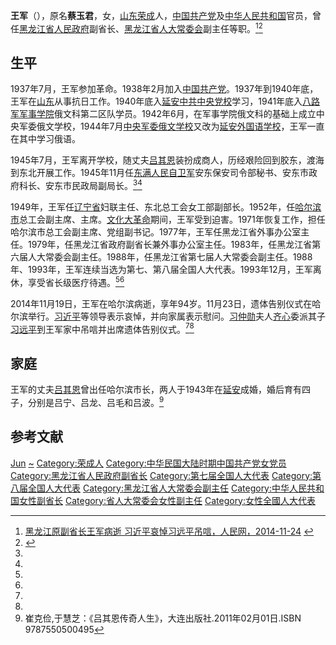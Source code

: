 {{Otheruses|王军}}

'''王军'''（{{bd|1921年|10月26日|2014年|11月19日|catIdx=Wang}}），原名'''蔡玉君'''，女，[[山东省|山东]][[荣成县|荣成]]人，[[中国共产党|中国共产党]]及[[中华人民共和国|中华人民共和国]]官员，曾任[[黑龙江省人民政府|黑龙江省人民政府]]副省长、[[黑龙江省人大常委会|黑龙江省人大常委会]]副主任等职。<ref name=rmw>[http://sd.people.com.cn/n/2014/1124/c356086-22997549.html 黑龙江原副省长王军病逝 习近平哀悼习远平吊唁，人民网，2014-11-24] {{Wayback|url=http://sd.people.com.cn/n/2014/1124/c356086-22997549.html |date=20141129073021 }}</ref><ref name=tjw>{{Cite web |url=http://www.tianjinwe.com/rollnews/201411/t20141125_625128.html |title=黑龙江原副省长王军逝世，天津网，2014-11-25 |accessdate=2014-11-25 |archive-date=2014-11-29 |archive-url=https://web.archive.org/web/20141129071557/http://www.tianjinwe.com/rollnews/201411/t20141125_625128.html |dead-url=no }}</ref>

== 生平 ==
1937年7月，王军参加革命。1938年2月加入[[中国共产党|中国共产党]]。1937年到1940年底，王军在[[山东|山东]]从事抗日工作。1940年底入[[延安|延安]][[中共中央党校|中共中央党校]]学习，1941年底入[[八路军军事学院|八路军军事学院]]俄文科第二区队学员。1942年6月，在军事学院俄文科的基础上成立中央军委俄文学校，1944年7月[[中央军委俄文学校|中央军委俄文学校]]又改为[[延安外国语学校|延安外国语学校]]，王军一直在其中学习俄语。

1945年7月，王军离开学校，随丈夫[[吕其恩|吕其恩]]装扮成商人，历经艰险回到胶东，渡海到东北开展工作。1945年11月任[[东满人民自卫军|东满人民自卫军]]安东保安司令部秘书、安东市政府科长、安东市民政局副局长。<ref name=rmw/><ref name=tjw/>

1949年，王军任[[辽宁省|辽宁省]]妇联主任、东北总工会女工部副部长。1952年，任[[哈尔滨市|哈尔滨市]]总工会副主席、主席。[[文化大革命|文化大革命]]期间，王军受到迫害。1971年恢复工作，担任哈尔滨市总工会副主席、党组副书记。1977年，王军任黑龙江省外事办公室主任。1979年，任黑龙江省政府副省长兼外事办公室主任。1983年，任黑龙江省第六届人大常委会副主任。1988年，任黑龙江省第七届人大常委会副主任。1988年、1993年，王军连续当选为第七、第八届全国人大代表。1993年12月，王军离休，享受省长级医疗待遇。<ref name=rmw/><ref name=tjw/>

2014年11月19日，王军在哈尔滨病逝，享年94岁。11月23日，遗体告别仪式在哈尔滨举行。[[习近平|习近平]]等领导表示哀悼，并向家属表示慰问。[[习仲勋|习仲勋]]夫人[[齐心|齐心]]委派其子[[习远平|习远平]]到王军家中吊唁并出席遗体告别仪式。<ref name=rmw/><ref name=tjw/>  
== 家庭 ==
王军的丈夫[[吕其恩|吕其恩]]曾出任哈尔滨市长，两人于1943年在[[延安|延安]]成婚，婚后育有四子，分别是吕宁、吕龙、吕毛和吕波。<ref>崔克俭,于慧芝：《吕其恩传奇人生》，大连出版社.2011年02月01日.ISBN 9787550500495</ref>

== 参考文献 ==
{{reflist}}

{{Authority control}}
{{DEFAULTSORT:Wang王}}
[[Category:王姓|Jun]]
[[Category:蔡姓|~]]
[[Category:荣成人|Category:荣成人]]
[[Category:中华民国大陆时期中国共产党女党员|Category:中华民国大陆时期中国共产党女党员]]
[[Category:黑龙江省人民政府副省长|Category:黑龙江省人民政府副省长]]
[[Category:第七届全国人大代表|Category:第七届全国人大代表]]
[[Category:第八届全国人大代表|Category:第八届全国人大代表]]
[[Category:黑龙江省人大常委会副主任|Category:黑龙江省人大常委会副主任]]
[[Category:中华人民共和国女性副省长|Category:中华人民共和国女性副省长]]
[[Category:省人大常委会女性副主任|Category:省人大常委会女性副主任]]
[[Category:女性全國人大代表|Category:女性全國人大代表]]